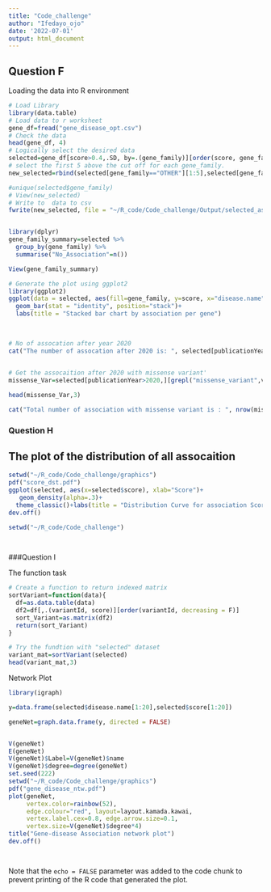 ```yaml
---
title: "Code_challenge"
author: "Ifedayo_ojo"
date: '2022-07-01'
output: html_document
---
```

## Question F
Loading the data into R environment 
```r
# Load Library 
library(data.table)
# Load data to r worksheet
gene_df=fread("gene_disease_opt.csv")
# Check the data
head(gene_df, 4)
# Logically select the desired data 
selected=gene_df[score>0.4,.SD, by=.(gene_family)][order(score, gene_family, decreasing = T)]
# select the first 5 above the cut off for each gene_family.
new_selected=rbind(selected[gene_family=="OTHER"][1:5],selected[gene_family=="SLC"][1:5],selected[gene_family=="GPCR"][1:5])

#unique(selected$gene_family)
# View(new_selected)
# Write to  data to csv
fwrite(new_selected, file = "~/R_code/Code_challenge/Output/selected_associations.csv")


library(dplyr)
gene_family_summary=selected %>%
  group_by(gene_family) %>%
  summarise("No_Association"=n())

View(gene_family_summary)


```

```r
# Generate the plot using ggplot2
library(ggplot2)
ggplot(data = selected, aes(fill=gene_family, y=score, x="disease.name"))+
  geom_bar(stat = "identity", position="stack")+
  labs(title = "Stacked bar chart by association per gene")
  


```

## 




```r
# No of assocation after year 2020
cat("The number of assocation after 2020 is: ", selected[publicationYear>2020,.N])


# Get the assocaition after 2020 with missense variant'
missense_Var=selected[publicationYear>2020,][grepl("missense_variant",variantFunctionalConsequence.label)]

head(missense_Var,3)

cat("Total number of association with missense variant is : ", nrow(missense_Var))
```

### Question H
## The plot of the distribution of all assocaition 


```r

setwd("~/R_code/Code_challenge/graphics")
pdf("score_dst.pdf")
ggplot(selected, aes(x=selected$score), xlab="Score")+
   geom_density(alpha=.3)+
  theme_classic()+labs(title = "Distribution Curve for association Score")
dev.off()

setwd("~/R_code/Code_challenge")

  

```
###Question I

The function task 

```r
# Create a function to return indexed matrix 
sortVariant=function(data){
  df=as.data.table(data)
  df2=df[,.(variantId, score)][order(variantId, decreasing = F)]
  sort_Variant=as.matrix(df2)
  return(sort_Variant)
}

# Try the fundtion with "selected" dataset
variant_mat=sortVariant(selected)
head(variant_mat,3)

```

Network Plot

```r
library(igraph)

y=data.frame(selected$disease.name[1:20],selected$score[1:20])

geneNet=graph.data.frame(y, directed = FALSE)


V(geneNet)
E(geneNet)
V(geneNet)$Label=V(geneNet)$name
V(geneNet)$degree=degree(geneNet)
set.seed(222)
setwd("~/R_code/Code_challenge/graphics")
pdf("gene_disease_ntw.pdf")
plot(geneNet,
     vertex.color=rainbow(52),
     edge.colour="red", layout=layout.kamada.kawai,
     vertex.label.cex=0.8, edge.arrow.size=0.1,
     vertex.size=V(geneNet)$degree*4)
title("Gene-disease Association network plot")
dev.off()




```



Note that the `echo = FALSE` parameter was added to the code chunk to prevent printing of the R code that generated the plot.
